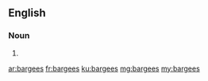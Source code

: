 ==English==

===Noun===
{{head|en|plural}}

# {{plural of|bargee|lang=en}}

[[ar:bargees]]
[[fr:bargees]]
[[ku:bargees]]
[[mg:bargees]]
[[my:bargees]]